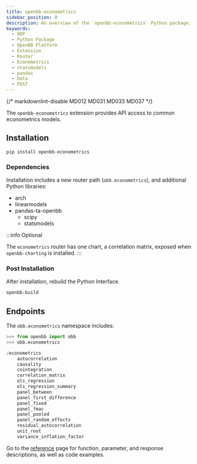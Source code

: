 ```yaml
---
title: openbb-econometrics
sidebar_position: 0
description: An overview of the `openbb-econometrics` Python package.
keywords:
  - ODP
  - Python Package
  - OpenBB Platform
  - Extension
  - Router
  - Econometrics
  - statsmodels
  - pandas
  - Data
  - POST
---
```


{/* markdownlint-disable MD012 MD031 MD033 MD037 */}


<HeadTitle title="OpenBB Econometrics - Python Packages & Extensions | OpenBB Docs" />

The `openbb-econometrics` extension provides API access to common econometrics models.

## Installation

```console
pip install openbb-econometrics
```

### Dependencies

Installation includes a new router path (`obb.econometrics`), and additional Python libraries:

- arch
- linearmodels
- pandas-ta-openbb
    - scipy
    - statsmodels

:::info Optional

The `econometrics` router has one chart, a correlation matrix, exposed when `openbb-charting` is installed.
:::

### Post Installation

After installation, rebuild the Python Interface.

```sh
openbb-build
```

## Endpoints

The `obb.econometrics` namespace includes:

```python
>>> from openbb import obb
>>> obb.econometrics

/econometrics
    autocorrelation
    causality
    cointegration
    correlation_matrix
    ols_regression
    ols_regression_summary
    panel_between
    panel_first_difference
    panel_fixed
    panel_fmac
    panel_pooled
    panel_random_effects
    residual_autocorrelation
    unit_root
    variance_inflation_factor
```

Go to the [reference](/python/reference/econometrics) page for function, parameter, and response descriptions, as well as code examples.

